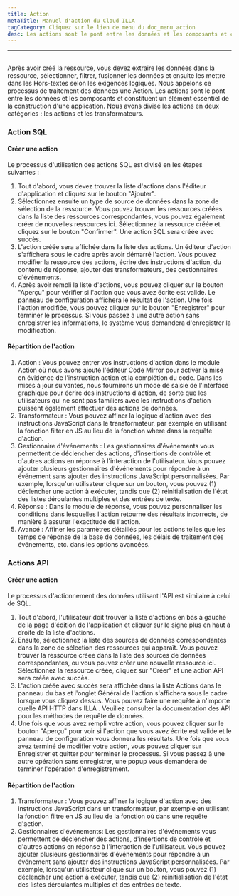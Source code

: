 ```yaml
---
title: Action
metaTitle: Manuel d'action du Cloud ILLA
tagCategory: Cliquez sur le lien de menu du doc_menu_action
desc: Les actions sont le pont entre les données et les composants et constituent un élément essentiel de la construction d'une application.
---
```


* * *

## <Heading hidden>Requête</Heading>

Après avoir créé la ressource, vous devez extraire les données dans la ressource, sélectionner, filtrer, fusionner les données et ensuite les mettre dans les Hors-textes selon les exigences logiques. Nous appelons ce processus de traitement des données une Action. Les actions sont le pont entre les données et les composants et constituent un élément essentiel de la construction d'une application. Nous avons divisé les actions en deux catégories : les actions et les transformateurs.

### Action SQL

#### Créer une action

Le processus d'utilisation des actions SQL est divisé en les étapes suivantes :

1.  Tout d'abord, vous devez trouver la liste d'actions dans l'éditeur d'application et cliquez sur le bouton "Ajouter".
2.  Sélectionnez ensuite un type de source de données dans la zone de sélection de la ressource. Vous pouvez trouver les ressources créées dans la liste des ressources correspondantes, vous pouvez également créer de nouvelles ressources ici. Sélectionnez la ressource créée et cliquez sur le bouton "Confirmer". Une action SQL sera créée avec succès.
3.  L'action créée sera affichée dans la liste des actions. Un éditeur d'action s'affichera sous le cadre après avoir démarré l'action. Vous pouvez modifier la ressource des actions, écrire des instructions d'action, du contenu de réponse, ajouter des transformateurs, des gestionnaires d'événements.
4.  Après avoir rempli la liste d'actions, vous pouvez cliquer sur le bouton "Aperçu" pour vérifier si l'action que vous avez écrite est valide. Le panneau de configuration affichera le résultat de l'action. Une fois l'action modifiée, vous pouvez cliquer sur le bouton "Enregistrer" pour terminer le processus. Si vous passez à une autre action sans enregistrer les informations, le système vous demandera d'enregistrer la modification.

#### Répartition de l'action

1.  Action : Vous pouvez entrer vos instructions d'action dans le module Action où nous avons ajouté l'éditeur Code Mirror pour activer la mise en évidence de l'instruction action et la complétion du code. Dans les mises à jour suivantes, nous fournirons un mode de saisie de l'interface graphique pour écrire des instructions d'action, de sorte que les utilisateurs qui ne sont pas familiers avec les instructions d'action puissent également effectuer des actions de données.
2.  Transformateur : Vous pouvez affiner la logique d'action avec des instructions JavaScript dans le transformateur, par exemple en utilisant la fonction filter en JS au lieu de la fonction where dans la requête d'action.
3.  Gestionnaire d'événements : Les gestionnaires d'événements vous permettent de déclencher des actions, d'insertions de contrôle et d'autres actions en réponse à l'interaction de l'utilisateur. Vous pouvez ajouter plusieurs gestionnaires d'événements pour répondre à un événement sans ajouter des instructions JavaScript personnalisées. Par exemple, lorsqu'un utilisateur clique sur un bouton, vous pouvez (1) déclencher une action à exécuter, tandis que (2) réinitialisation de l'état des listes déroulantes multiples et des entrées de texte.
4.  Réponse : Dans le module de réponse, vous pouvez personnaliser les conditions dans lesquelles l'action retourne des résultats incorrects, de manière à assurer l'exactitude de l'action.
5.  Avancé : Affiner les paramètres détaillés pour les actions telles que les temps de réponse de la base de données, les délais de traitement des événements, etc. dans les options avancées.

### Actions API

#### Créer une action

Le processus d'actionnement des données utilisant l'API est similaire à celui de SQL.

1.  Tout d'abord, l'utilisateur doit trouver la liste d'actions en bas à gauche de la page d'édition de l'application et cliquer sur le signe plus en haut à droite de la liste d'actions.
2.  Ensuite, sélectionnez la liste des sources de données correspondantes dans la zone de sélection des ressources qui apparaît. Vous pouvez trouver la ressource créée dans la liste des sources de données correspondantes, ou vous pouvez créer une nouvelle ressource ici. Sélectionnez la ressource créée, cliquez sur "Créer" et une action API sera créée avec succès.
3.  L'action créée avec succès sera affichée dans la liste Actions dans le panneau du bas et l'onglet Général de l'action s'affichera sous le cadre lorsque vous cliquez dessus. Vous pouvez faire une requête à n'importe quelle API HTTP dans ILLA . Veuillez consulter la documentation des API pour les méthodes de requête de données.
4.  Une fois que vous avez rempli votre action, vous pouvez cliquer sur le bouton "Aperçu" pour voir si l'action que vous avez écrite est valide et le panneau de configuration vous donnera les résultats. Une fois que vous avez terminé de modifier votre action, vous pouvez cliquer sur Enregistrer et quitter pour terminer le processus. Si vous passez à une autre opération sans enregistrer, une popup vous demandera de terminer l'opération d'enregistrement.

#### Répartition de l'action

1.  Transformateur : Vous pouvez affiner la logique d'action avec des instructions JavaScript dans un transformateur, par exemple en utilisant la fonction filtre en JS au lieu de la fonction où dans une requête d'action.
2.  Gestionnaires d'événements: Les gestionnaires d'événements vous permettent de déclencher des actions, d'insertions de contrôle et d'autres actions en réponse à l'interaction de l'utilisateur. Vous pouvez ajouter plusieurs gestionnaires d'événements pour répondre à un événement sans ajouter des instructions JavaScript personnalisées. Par exemple, lorsqu'un utilisateur clique sur un bouton, vous pouvez (1) déclencher une action à exécuter, tandis que (2) réinitialisation de l'état des listes déroulantes multiples et des entrées de texte.
